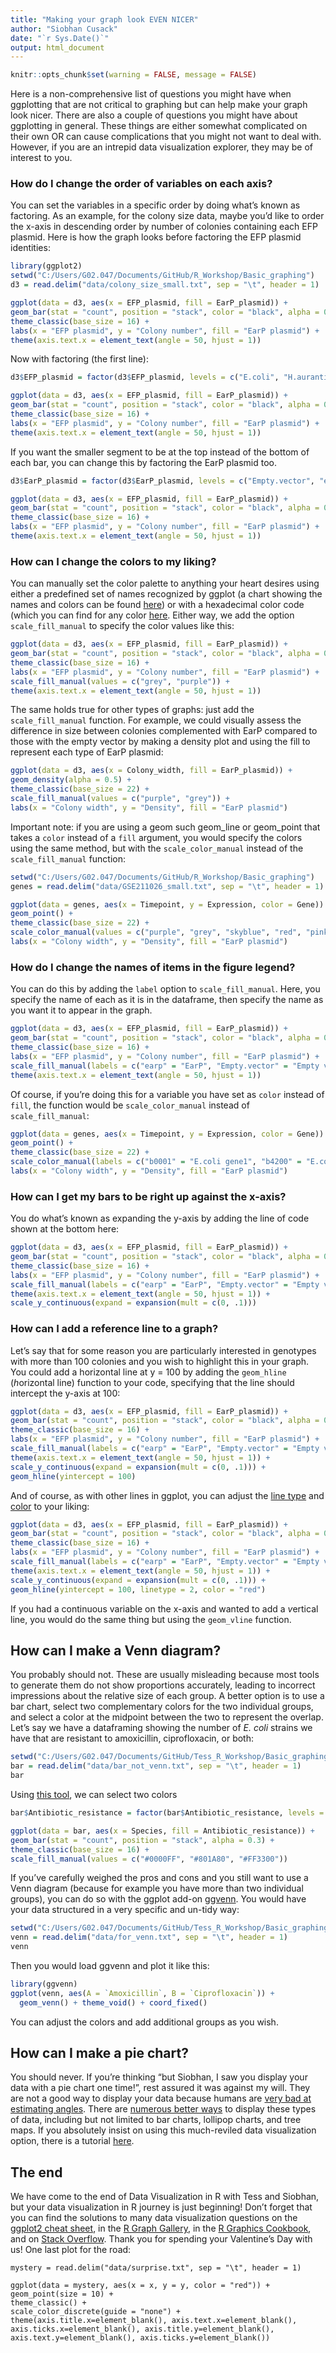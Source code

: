```yaml
---
title: "Making your graph look EVEN NICER"
author: "Siobhan Cusack"
date: "`r Sys.Date()`"
output: html_document
---
```


```r
knitr::opts_chunk$set(warning = FALSE, message = FALSE)
```

Here is a non-comprehensive list of questions you might have when ggplotting that are not critical to graphing but can help make your graph look nicer. There are also a couple of questions you might have about ggplotting in general. These things are either somewhat complicated on their own OR can cause complications that you might not want to deal with. However, if you are an intrepid data visualization explorer, they may be of interest to you. 


### How do I change the order of variables on each axis?
You can set the variables in a specific order by doing what's known as factoring. As an example, for the colony size data, maybe you'd like to order the x-axis in descending order by number of colonies containing each EFP plasmid. Here is how the graph looks before factoring the EFP plasmid identities:

```r
library(ggplot2)
setwd("C:/Users/G02.047/Documents/GitHub/R_Workshop/Basic_graphing")
d3 = read.delim("data/colony_size_small.txt", sep = "\t", header = 1)

ggplot(data = d3, aes(x = EFP_plasmid, fill = EarP_plasmid)) +
geom_bar(stat = "count", position = "stack", color = "black", alpha = 0.5) +
theme_classic(base_size = 16) +
labs(x = "EFP plasmid", y = "Colony number", fill = "EarP plasmid") +
theme(axis.text.x = element_text(angle = 50, hjust = 1))
```


Now with factoring (the first line):

```r
d3$EFP_plasmid = factor(d3$EFP_plasmid, levels = c("E.coli", "H.aurantiacus", "N.communis", "D.radiodurans", "P.putida", "S.oneidensis", "G.ferrihydriticus", "M.prima","D.acetiphilus", "Empty.vector"))

ggplot(data = d3, aes(x = EFP_plasmid, fill = EarP_plasmid)) +
geom_bar(stat = "count", position = "stack", color = "black", alpha = 0.5) +
theme_classic(base_size = 16) +
labs(x = "EFP plasmid", y = "Colony number", fill = "EarP plasmid") +
theme(axis.text.x = element_text(angle = 50, hjust = 1))
```

If you want the smaller segment to be at the top instead of the bottom of each bar, you can change this by factoring the EarP plasmid too. 

```r
d3$EarP_plasmid = factor(d3$EarP_plasmid, levels = c("Empty.vector", "earp"))

ggplot(data = d3, aes(x = EFP_plasmid, fill = EarP_plasmid)) +
geom_bar(stat = "count", position = "stack", color = "black", alpha = 0.5) +
theme_classic(base_size = 16) +
labs(x = "EFP plasmid", y = "Colony number", fill = "EarP plasmid") +
theme(axis.text.x = element_text(angle = 50, hjust = 1))
```

### How can I change the colors to my liking?

You can manually set the color palette to anything your heart desires using either a predefined set of names recognized by ggplot (a chart showing the names and colors can be found [here](https://raw.githubusercontent.com/demidovakatya/ggcolors/master/colors.png)) or with a hexadecimal color code (which you can find for any color [here](https://www.google.com/search?client=firefox-b-d&q=hex+color+picker). Either way, we add the option `scale_fill_manual` to specify the color values like this:

```r
ggplot(data = d3, aes(x = EFP_plasmid, fill = EarP_plasmid)) +
geom_bar(stat = "count", position = "stack", color = "black", alpha = 0.5) +
theme_classic(base_size = 16) +
labs(x = "EFP plasmid", y = "Colony number", fill = "EarP plasmid") +
scale_fill_manual(values = c("grey", "purple")) +
theme(axis.text.x = element_text(angle = 50, hjust = 1))
```

The same holds true for other types of graphs: just add the `scale_fill_manual` function. For example, we could visually assess the difference in size between colonies complemented with EarP compared to those with the empty vector by making a density plot and using the fill to represent each type of EarP plasmid:

```r
ggplot(data = d3, aes(x = Colony_width, fill = EarP_plasmid)) +
geom_density(alpha = 0.5) +
theme_classic(base_size = 22) +
scale_fill_manual(values = c("purple", "grey")) +  
labs(x = "Colony width", y = "Density", fill = "EarP plasmid")
```

Important note: if you are using a geom such geom_line or geom_point that takes a `color` instead of a `fill` argument, you would specify the colors using the same method, but with the `scale_color_manual` instead of the `scale_fill_manual` function:

```r
setwd("C:/Users/G02.047/Documents/GitHub/R_Workshop/Basic_graphing")
genes = read.delim("data/GSE211026_small.txt", sep = "\t", header = 1)

ggplot(data = genes, aes(x = Timepoint, y = Expression, color = Gene)) +
geom_point() + 
theme_classic(base_size = 22) +
scale_color_manual(values = c("purple", "grey", "skyblue", "red", "pink", "darkgreen")) +  
labs(x = "Colony width", y = "Density", fill = "EarP plasmid")
```




### How do I change the names of items in the figure legend?

You can do this by adding the `label` option to `scale_fill_manual`. Here, you specify the name of each as it is in the dataframe, then specify the name as you want it to appear in the graph. 
```r
ggplot(data = d3, aes(x = EFP_plasmid, fill = EarP_plasmid)) +
geom_bar(stat = "count", position = "stack", color = "black", alpha = 0.5) +
theme_classic(base_size = 16) +
labs(x = "EFP plasmid", y = "Colony number", fill = "EarP plasmid") +
scale_fill_manual(labels = c("earp" = "EarP", "Empty.vector" = "Empty vector"), values = c("grey", "purple")) +
theme(axis.text.x = element_text(angle = 50, hjust = 1))
```

Of course, if you're doing this for a variable you have set as `color` instead of `fill`, the function would be `scale_color_manual` instead of `scale_fill_manual`:

```r
ggplot(data = genes, aes(x = Timepoint, y = Expression, color = Gene)) +
geom_point() + 
theme_classic(base_size = 22) +
scale_color_manual(labels = c("b0001" = "E.coli gene1", "b4200" = "E.coli gene2", "b4401" = "E.coli gene3", "T4p001" = "T4 gene1", "T4p003" = "T4 gene2", "T4p034" = "T4 gene3"), values = c("purple", "grey", "skyblue", "red", "pink", "darkgreen")) +  
labs(x = "Colony width", y = "Density", fill = "EarP plasmid")
```


### How can I get my bars to be right up against the x-axis?

You do what's known as expanding the y-axis by adding the line of code shown at the bottom here: 

```r
ggplot(data = d3, aes(x = EFP_plasmid, fill = EarP_plasmid)) +
geom_bar(stat = "count", position = "stack", color = "black", alpha = 0.5) +
theme_classic(base_size = 16) +
labs(x = "EFP plasmid", y = "Colony number", fill = "EarP plasmid") +
scale_fill_manual(labels = c("earp" = "EarP", "Empty.vector" = "Empty vector"), values = c("grey", "purple")) +
theme(axis.text.x = element_text(angle = 50, hjust = 1)) +
scale_y_continuous(expand = expansion(mult = c(0, .1)))
```

### How can I add a reference line to a graph?
Let's say that for some reason you are particularly interested in genotypes with more than 100 colonies and you wish to highlight this in your graph. You could add a horizontal line at y = 100 by adding the `geom_hline` (*h*orizontal line) function to your code, specifying that the line should intercept the y-axis at 100:

```r
ggplot(data = d3, aes(x = EFP_plasmid, fill = EarP_plasmid)) +
geom_bar(stat = "count", position = "stack", color = "black", alpha = 0.5) +
theme_classic(base_size = 16) +
labs(x = "EFP plasmid", y = "Colony number", fill = "EarP plasmid") +
scale_fill_manual(labels = c("earp" = "EarP", "Empty.vector" = "Empty vector"), values = c("grey", "purple")) +
theme(axis.text.x = element_text(angle = 50, hjust = 1)) +
scale_y_continuous(expand = expansion(mult = c(0, .1))) +
geom_hline(yintercept = 100)
```

And of course, as with other lines in ggplot, you can adjust the [line type](https://www.sthda.com/english/wiki/ggplot2-line-types-how-to-change-line-types-of-a-graph-in-r-software) and [color](https://raw.githubusercontent.com/demidovakatya/ggcolors/master/colors.png) to your liking:

```r
ggplot(data = d3, aes(x = EFP_plasmid, fill = EarP_plasmid)) +
geom_bar(stat = "count", position = "stack", color = "black", alpha = 0.5) +
theme_classic(base_size = 16) +
labs(x = "EFP plasmid", y = "Colony number", fill = "EarP plasmid") +
scale_fill_manual(labels = c("earp" = "EarP", "Empty.vector" = "Empty vector"), values = c("grey", "purple")) +
theme(axis.text.x = element_text(angle = 50, hjust = 1)) +
scale_y_continuous(expand = expansion(mult = c(0, .1))) +
geom_hline(yintercept = 100, linetype = 2, color = "red")
```

If you had a continuous variable on the x-axis and wanted to add a *v*ertical line, you would do the same thing but using the `geom_vline` function. 



## How can I make a Venn diagram?

You probably should not. These are usually misleading because most tools to generate them do not show proportions accurately, leading to incorrect impressions about the relative size of each group. A better option is to use a bar chart, select two complementary colors for the two individual groups, and select a color at the midpoint between the two to represent the overlap. Let's say we have a dataframing showing the number of *E. coli* strains we have that are resistant to amoxicillin, ciprofloxacin, or both: 


```r
setwd("C:/Users/G02.047/Documents/GitHub/Tess_R_Workshop/Basic_graphing")
bar = read.delim("data/bar_not_venn.txt", sep = "\t", header = 1)
bar
```

Using [this tool](https://meyerweb.com/eric/tools/color-blend/#:::hex), we can select two colors 

```r
bar$Antibiotic_resistance = factor(bar$Antibiotic_resistance, levels = c("Amoxicillin", "Amoxicillin+Ciprofloxacin", "Ciprofloxacin"))

ggplot(data = bar, aes(x = Species, fill = Antibiotic_resistance)) +
geom_bar(stat = "count", position = "stack", alpha = 0.3) +
theme_classic(base_size = 16) +
scale_fill_manual(values = c("#0000FF", "#801A80", "#FF3300"))
```


If you've carefully weighed the pros and cons and you still want to use a Venn diagram (because for example you have more than two individual groups), you can do so with the ggplot add-on [ggvenn](https://cran.r-project.org/web/packages/ggvenn/readme/README.html). You would have your data structured in a very specific and un-tidy way:

```r
setwd("C:/Users/G02.047/Documents/GitHub/Tess_R_Workshop/Basic_graphing")
venn = read.delim("data/for_venn.txt", sep = "\t", header = 1)
venn
```

Then you would load ggvenn and plot it like this:

```r
library(ggvenn)
ggplot(venn, aes(A = `Amoxicillin`, B = `Ciprofloxacin`)) +
  geom_venn() + theme_void() + coord_fixed()
```

You can adjust the colors and add additional groups as you wish. 


## How can I make a pie chart?

You should never. If you're thinking "but Siobhan, I saw you display your data with a pie chart one time!", rest assured it was against my will. They are not a good way to display your data because humans are [very bad at estimating angles](https://www.data-to-viz.com/caveat/pie.html). There are [numerous better ways](https://www.data-to-viz.com/story/OneNumOneCat.html) to display these types of data, including but not limited to bar charts, lollipop charts, and tree maps. If you absolutely insist on using this much-reviled data visualization option, there is a tutorial [here](https://r-graph-gallery.com/piechart-ggplot2.html). 



## The end

We have come to the end of Data Visualization in R with Tess and Siobhan, but your data visualization in R journey is just beginning! Don't forget that you can find the solutions to many data visualization questions on the [ggplot2 cheat sheet](https://rstudio.github.io/cheatsheets/data-visualization.pdf), in the [R Graph Gallery](https://r-graph-gallery.com/), in the [R Graphics Cookbook](https://r-graphics.org/), and on [Stack Overflow](https://stackoverflow.com/questions/tagged/ggplot2).
Thank you for spending your Valentine's Day with us! One last plot for the road:

```
mystery = read.delim("data/surprise.txt", sep = "\t", header = 1)

ggplot(data = mystery, aes(x = x, y = y, color = "red")) +
geom_point(size = 10) +
theme_classic() +
scale_color_discrete(guide = "none") +
theme(axis.title.x=element_blank(), axis.text.x=element_blank(), axis.ticks.x=element_blank(), axis.title.y=element_blank(), axis.text.y=element_blank(), axis.ticks.y=element_blank())
```






